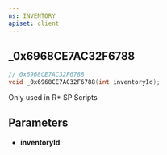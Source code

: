 ```yaml
---
ns: INVENTORY
apiset: client
---
```

## _0x6968CE7AC32F6788

```c
// 0x6968CE7AC32F6788
void _0x6968CE7AC32F6788(int inventoryId);
```

Only used in R* SP Scripts

## Parameters
* **inventoryId**: